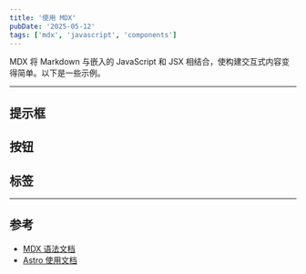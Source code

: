 ```yaml
---
title: '使用 MDX'
pubDate: '2025-05-12'
tags: ['mdx', 'javascript', 'components']
---
```



MDX 将 Markdown 与嵌入的 JavaScript 和 JSX 相结合，使构建交互式内容变得简单。以下是一些示例。

---

## 提示框

<Callout />

## 按钮

<CounterButton />

## 标签

<Tag />

---

## 参考

- [MDX 语法文档](https://mdxjs.com/docs/what-is-mdx)
- [Astro 使用文档](https://docs.astro.build/en/guides/markdown-content/#markdown-and-mdx-pages)
